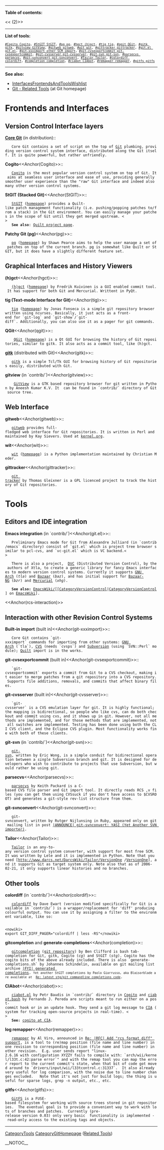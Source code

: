 <!-- #format wiki
 -->
<!-- #language en
 -->
-----
<!-- ## reducing font size doesn't work with 2-level table of contents
 -->
<b>Table of contents:</b>

<<<!-- ! TOC here -->(2)>>
----
<b>List of tools:</b>
 <span style="font-size: smaller">[[#Cogito Cogito]], [[#StGIT StGIT]], [[#pg pg]], [[#hgct (h)gct]], [[#tig tig]], [[#qgit QGit]], [[#gitk gitk]], [[#gitview GitView]], [[#gitweb gitweb]], [[#wit wit]], [[#gittracker gittracker]], [[#git.el git.el]], [[#git-xxximport other SCM import]], [[#git-cvsexportcommit git-cvsexportcommit]], [[#git-cvsserver git-cvsserver]], [[#git-svn git-svn]], [[#parsecvs parsecvs]], [[#git-svnconvert git-svnconvert]], [[#Tailor Tailor]], [[#colordiff colordiff]], [[#completion completion]], [[#ciabot CIAbot]], [[#remapper remapper]], [[#gitfs gitfs]]</span>
-----
<b>See also:</b> 
* [[InterfacesFrontendsAndToolsWishlist]] 
* [http://git.or.cz/tools.html Git - Related Tools] (at Git homepage)

= Frontends and Interfaces =

== Version Control Interface layers ==

<b><u>Core Git</u></b> (in distribution)::
    Core Git contains a set of script on the top of [[Git]] plumbing, providing version control system interface, distributed along the Git itself. It is quite powerful, but rather unfriendly.

<b>Cogito</b><<Anchor(Cogito)>>::
    [[Cogito]] is the most popular version control system on top of Git. It aims at seamless user interface and ease of use, providing generally smoother user experience than the "raw" Git interface and indeed also many other version control systems.

<b>StGIT (Stacked Git)</b><<Anchor(StGIT)>>::
    [[StGIT]] ([http://www.procode.org/stgit/ homepage]) provides a Quilt-like patch management functionality (i.e. pushing/popping patches to/from a stack) in the Git environment. You can easily manage your patches in the scope of Git until they get merged upstream. <<BR>>
    <b>See also</b>: [http://savannah.nongnu.org/projects/quilt/ Quilt project page].

<b>Patchy Git (pg)</b><<Anchor(pg)>>::
    [[pg]] ([http://www.spearce.org/category/projects/scm/pg/ homepage]) by Shawn Pearce aims to help the user manage a set of patches on top of the current branch. pg is somewhat like Quilt or StGIT, but it does have a slightly different feature set.

== Graphical Interfaces and History Viewers ==

<b>(h)gct</b><<Anchor(hgct)>>::
    [[(h)gct]] ([http://www.cyd.liu.se/~freku045/gct/ homepage]) by Fredrik Kuivinen is a GUI enabled commit tool. It has support for both Git and Mercurial. Writtent in PyQt.

<b>tig (Text-mode Interface for Git)</b><<Anchor(tig)>>::
    [[tig]] ([http://jonas.nitro.dk/tig/ homepage]) by Jonas Fonseca is a simple git repository browser written using ncurses. Basically, it just acts as a front-end for `git-log` and `git-show`/`git-diff`. Additionally, you can also use it as a pager for git commands.

<b>QGit</b><<Anchor(qgit)>>::
     [[QGit]] ([http://digilander.libero.it/mcostalba/ homepage]) is a Qt GUI for browsing the history of Git repositories, similar to gitk. It also acts as a commit tool, like (h)gct.

<b><u>gitk</u></b> (distributed with Git)<<Anchor(gitk)>>::
    [[gitk]] is a simple Tcl/Tk GUI for browsing history of Git repositories easily, distributed with Git.

<b>gitview</b> (in `contrib/`)<<Anchor(gitview)>>::
     [[GitView]] is a GTK based repository browser for git written in Python by Aneesh Kumar K.V. It  can be found in `contrib/` directory of Git source tree.

== Web Interface ==

<b>gitweb</b><<Anchor(gitweb)>>::
    [[gitweb]] provides full-fledged web interface for Git repositories. It is written in Perl and maintained by Kay Sievers. Used at [http://www.kernel.org/git/ kernel.org].

<b>wit</b><<Anchor(wit)>>::
    [[wit]] ([http://www.grmso.net:8090/ homepage]) is a Python implementation maintained by Christian Meder.

<b>gittracker</b><<Anchor(gittracker)>>::
    [http://www.tglx.de/cgi-bin/gittracker/about git tracker] by Thomas Gleixner is a GPL licenced project to track the history of Git repositories.

= Tools =

== Editors and IDE integration ==

<b>Emacs integration</b> (in `contrib/`)<<Anchor(git.el)>>::
    Preliminary Emacs mode for Git from Alexandre Julliard (in `contrib/emacs` directory) consist of `git.el` which is project tree browser similar to pcl-cvs, and `vc-git.el` which is VC backend.<<BR>>

    There is also a project,  [http://download.gna.org/dvc/ DVC] (Distributed Version Control), by the authors of Xtla, to create a generic library for fancy Emacs interfaces to modern version control systems. Currently it supports [http://www.gnu.org/software/gnu-arch/ GNU Arch] (<i>tla</i>) and [http://freshmeat.net/projects/baz/ Bazaar] (<i>baz</i>), and has initial support for [http://bazaar-vcs.org/ Bazaar-NG] (<i>bzr</i>) and [http://www.selenic.com/mercurial/ Mercurial] (<i>xhg</i>).

    <b>See also:</b> [[EmacsWiki/[[CategoryVersionControl]]|[[CategoryVersionControl]]] on [[EmacsWiki]]].

<<Anchor(rcs-interaction)>>
== Interaction with other Revision Control Systems ==

<b>Built-in import</b> (built in)<<Anchor(git-xxximport)>>::
    Core Git contains `git-xxximport` commands for importing from other systems: [http://www.gnu.org/software/gnu-arch/ GNU Arch] (`tla`), [http://www.nongnu.org/cvs/ CVS] (needs `cvsps`) and [http://subversion.tigris.org/ Subversion] (using `SVN::Perl` module); [https://savannah.nongnu.org/projects/quilt/ Quilt] import is in the works.

<b>git-cvsexportcommit</b> (built in)<<Anchor(git-cvsexportcommit)>>::
    `git-cvsexportcommit` exports a commit from Git to a CVS checkout, making it easier to merge patches from a git repository into a CVS repository. Supports file additions, removals, and commits that affect binary files.

<b>git-cvsserver</b> (built in)<<Anchor(git-cvsserver)>>::
    `git-cvsserver` is a CVS emulation layer for git. It is highly functional; the mapping is bidirectional, so people who like cvs, can do both checkout and commit using cvs, and it shows up in git. However, not all methods are implemented, and for those methods that are implemented, not all switches are implemented. Testing has been done using both the CLI CVS client, and the Eclipse CVS plugin. Most functionality works fine with both of these clients.

<b>git-svn</b> (in `contrib/`)<<Anchor(git-svn)>>::
    [http://git-svn.yhbt.net/ git-svn], written by Eric Wong, is a simple conduit for bidirectional operation between a <i>single</i> Subversion branch and git. It is designed for developers who wish to contribute to projects that use Subversion, but would rather be using git.

<b>parsecvs</b><<Anchor(parsecvs)>>::
    [http://gitweb.freedesktop.org/?p=users-keithp-parsecvs;a=summary parsecvs] by Keith Packard is a C-based CVS file parser and Git import tool. It directly reads RCS ,v files (you can get them using CVSsuck if you don't have access to $CVSROOT) and generates a git-style rev-list structure from them.

<b>git-svnconvert</b><<Anchor(git-svnconvert)>>::
    git-svnconvert, written by Rutger Nijlunsing in Ruby, appeared only on git mailing list in post [http://marc.theaimsgroup.com/?l=git&m=114460050718696 |ANNOUNCE| git-svnconvert: YASI (Yet Another SVN importer)].

<b>Tailor</b><<Anchor(Tailor)>>::
    [http://www.darcs.net/DarcsWiki/Tailor Tailor] is an any-to-any version control system converter, with support for most free SCM. It was written by Lele and it is implemented in Python. Note that you need [http://www.darcs.net/DarcsWiki/Tailor/[[VersionOne]] /[[VersionOne]]], and it supports Git as target system only. Note also that as of 2006-02-21, it only supports linear histories and no branches.

== Other tools ==

<b>colordiff</b> (in `contrib/`)<<Anchor(colordif)>>::
    [http://colordiff.sourceforge.net/ colordiff] by Dave Ewart (version modified specifically for Git is available in `contrib/`) is a wrapper/replacement for 'diff' producing colourful output. You can use it by assigning a filter to the environment variable, like so:
    <pre><nowiki>
export GIT_DIFF_PAGER="colordiff | less -RS"</nowiki></pre>

<b>gitcompletion</b> and <b>generate-completions</b><<Anchor(completion)>>::
    [http://www.hawaga.org.uk/ben/tech/gitcompletion/ gitcompletion] ([http://www.hawaga.org.uk/gitcompletion.git/ git repository]) by Ben Clifford is bash tab-completion for Git, gitk, Cogito (<i>cg</i>) and StGIT (<i>stg</i>). Cogito has the cogito bits of the above already included. There is also `generate-completions.sh` by Johannes Schindelin, available on git mailing list archive [http://marc.theaimsgroup.com/?l=git&m=114515313911717 |FYI| generated completions]. <span style="font-size: smaller">Yet another StGIT completions by Paolo Giarrusso, aka Blaisorblade are available at  [http://marc.theaimsgroup.com/?l=git&m=113025114026388 Re: latest stg/git commandline completions code]</span>.

<b>CIAbot</b><<Anchor(ciabot)>>::
    [http://www.kernel.org/git/?p=cogito/cogito.git;a=blob;hb=HEAD;f=contrib/ciabot.pl ciabot.pl] by Petr Baudis in `contrib/` directory in [[Cogito]] and [http://dev.gentoo.org/~ferdy/stuff/ciabot.bash ciabot.bash] by Fernando J. Pereda are scripts meant to run either on a post-commit hook or in an update hook. They send a git log message to [http://cia.navi.cx/ CIA] (system for tracking open-source projects in real-time). <<BR>>
    <b>See:</b> [http://cia.navi.cx/stats/project/cogito cogito at CIA].

<b>log remapper</b><<Anchor(remapper)>>::
    [http://www.linux.org.uk/pub/people/viro/remapper/ remapper] by Al Viro, announced in [http://marc.theaimsgroup.com/?l=git&m=114756555630327 Re: |RFC| Add "rcs format diff" support], is a tool to (re)map position (file name and line number) in one revision to corresponding position (file name and line number) in other revision.  E.g. user sends report "linux-2.6.16 with configuration XYZZY fails to compile with: `arch/wii/kernel/l33t.c:42:parse error`" and with the remap tool you can map the error report to the current commit's state, when that bit of code got moved around to `drivers/input/wii/l33tcontrol.c:31337`.  It also already very useful for log comparison, with the noise due to line number changes excluded.   Note that it's not just for build logs; the thing is useful for sparse logs, grep -n output, etc., etc.

<b>gitfs</b><<Anchor(gitfs)>>::
    [http://www.sfgoth.com/~mitch/linux/gitfs/ GitFS] is a FUSE-based filesystem for working with source trees stored in git repositories.  The eventual goal is to provide a convenient way to work with lots of branches and patches.  Currently (pre-release version 0.03) only very basic  functionality is implemented - read-only access to the existing tags and objects.

----
[[CategoryTools]] 
[[CategoryGitHomepage]] ([http://git.or.cz/tools.html Related Tools])

__NOTOC__
